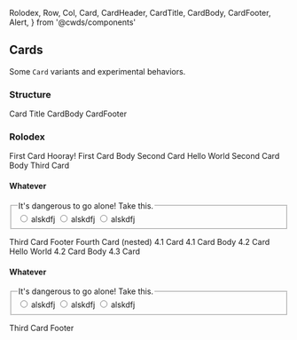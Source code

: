   Rolodex,
  Row,
  Col,
  Card,
  CardHeader,
  CardTitle,
  CardBody,
  CardFooter,
  Alert,
} from '@cwds/components'

## Cards

Some `Card` variants and experimental behaviors.

### Structure

<Card>
  <CardHeader>
    <CardTitle>Card Title</CardTitle>
  </CardHeader>
  <CardBody>CardBody</CardBody>
  <CardFooter>CardFooter</CardFooter>
</Card>

### Rolodex

<Rolodex exclusive>
  <Card key="a">
    <CardHeader>
      <CardTitle>First Card</CardTitle>
    </CardHeader>
    <CardBody>
      <Alert color="success">Hooray!</Alert>
      First Card Body
    </CardBody>
  </Card>
  <Card key="b">
    <CardHeader>
      <Row>
        <Col>
          <CardTitle>Second Card</CardTitle>
        </Col>
        <Col style={{ textAlign: 'right' }}>Hello World</Col>
      </Row>
    </CardHeader>
    <CardBody>Second Card Body</CardBody>
  </Card>
  <Card key="c">
    <CardHeader>
      <CardTitle>Third Card </CardTitle>
    </CardHeader>
    <CardBody>
      <h4>Whatever</h4>
      <form>
        <fieldset>
          <legend>It's dangerous to go alone! Take this.</legend>
          <label>
            <input type="radio" name="foo" /> alskdfj
          </label>
          <label>
            <input type="radio" name="foo" /> alskdfj
          </label>
          <label>
            <input type="radio" name="foo" /> alskdfj
          </label>
        </fieldset>
      </form>
    </CardBody>
    <CardFooter>Third Card Footer</CardFooter>
  </Card>
  <Card key="d">
    <CardHeader>
      <CardTitle>Fourth Card (nested)</CardTitle>
    </CardHeader>
    <CardBody>
      <Rolodex animate>
        <Card key="a">
          <CardHeader>
            <CardTitle>4.1 Card</CardTitle>
          </CardHeader>
          <CardBody>4.1 Card Body</CardBody>
        </Card>
        <Card key="b">
          <CardHeader>
            <Row>
              <Col>
                <CardTitle>4.2 Card</CardTitle>
              </Col>
              <Col style={{ textAlign: 'right' }}>Hello World</Col>
            </Row>
          </CardHeader>
          <CardBody>4.2 Card Body</CardBody>
        </Card>
        <Card card="c">
          <CardHeader>
            <CardTitle>4.3 Card</CardTitle>
          </CardHeader>
          <CardBody>
            <h4>Whatever</h4>
            <form>
              <fieldset>
                <legend>It's dangerous to go alone! Take this.</legend>
                <label>
                  <input type="radio" name="foo" /> alskdfj
                </label>
                <label>
                  <input type="radio" name="foo" /> alskdfj
                </label>
                <label>
                  <input type="radio" name="foo" /> alskdfj
                </label>
              </fieldset>
            </form>
          </CardBody>
          <CardFooter>Third Card Footer</CardFooter>
        </Card>
      </Rolodex>
    </CardBody>
  </Card>
</Rolodex>

<br />
<br />
<br />

